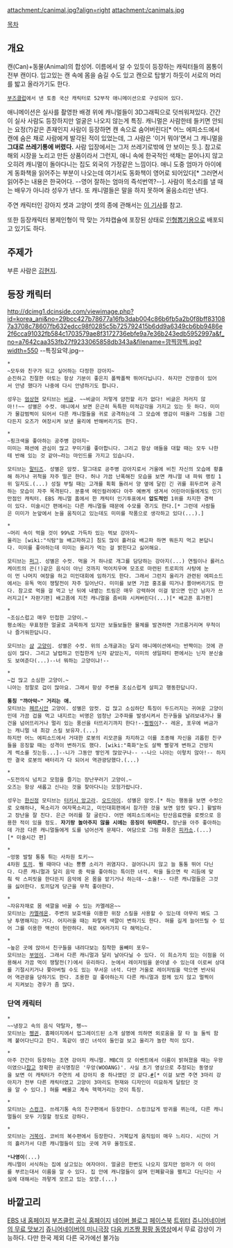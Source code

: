 attachment:/canimal.jpg?align=right
attachment:/canimals.jpg

[[목차]]
== 개요 ==
캔(Can)+동물(Animal)의 합성어. 이름에서 알 수 있듯이 등장하는 캐릭터들의 몸통이 전부 캔이다. 입고있는 캔 속에 몸을 숨길 수도 있고 캔으로 탑쌓기 하듯이 서로의 머리를 밟고 올라가기도 한다.

 [http://www.voozclub.com/ 부즈클럽]에서 낸 토종 국산 캐릭터로 52부작 애니메이션으로 구성되어 있다.

애니메이션은 실사를 촬영한 배경 위에 캐니멀들이 3D그래픽으로 덧씌워져있다. 간간이 실사 사람도 등장하지만 얼굴은 나오지 않는게 특징. 캐니멀은 사람한테 들키면 안되는 요정(?)같은 존재인지 사람이 등장하면 캔 속으로 숨어버린다[* 어느 에피소드에서 캔에 숨은 채로 사람에게 발각된 적이 있었는데, 그 사람은 '이거 뭐야'면서 그 캐니멀을 '''그대로 쓰레기통에 버렸다.''' 사람 입장에서는 그저 쓰레기로밖에 안 보이는 듯.]. 참고로 해외 시장을 노리고 만든 상품이라서 그런지, 애니 속에 한국적인 색채는 묻어나지 않고 오히려 캐니멀이 돌아다니는 집도 외국의 가정같은 느낌이다. 애니 도중 엄마가 아이에게 동화책을 읽어주는 부분이 나오는데 여기서도 동화책이 영어로 되어있다[* 그러면서 읽어주는 내용은 한국어다. --영어 잘하는 엄마의 즉석번역?--]. 사람이 목소리를 낼 때는 배우가 아니라 성우가 낸다. 또 캐니멀들은 말을 하지 못하며 울음소리만 낸다.

주연 캐릭터인 강아지 셋과 고양이 셋의 종에 관해서는 [http://bntnews.hankyung.com/apps/news?popup=0&nid=05&c1=05&c2=05&c3=00&nkey=201103241538543&mode=sub_view 이 기사]를 참고.

또한 등장캐릭터 봉제인형이 딱 맞는 가챠캡슐에 포장된 상태로 [[인형뽑기]]용으로 배포되고 있기도 하다. 

== 주제가 ==
{{{#!html
<iframe width="560" height="315" src="http://www.youtube.com/embed/i9fnlMQyJdU" frameborder="0" allowfullscreen></iframe>
}}}

부른 사람은 [[김현지]].
== 등장 캐릭터 ==
http://dcimg1.dcinside.com/viewimage.php?id=korea_ani&no=29bcc427b78677a16fb3dab004c86b6fb5a2b0f8bff831087a3708c78607fb632edcc98f0285c5b725792415b6dd9a6349cb6bb9486e2f6cca91032fb584c1703579ae8f3172736ebfe9a7e36b243edb5952997a&f_no=a7642caa353fb27f9233065858db343a&filename=깜찍깜찍.jpg?width=550
--특징요약.jpg--

 * '''{{{#green 아토}}}'''
 ~모두와 친구가 되고 싶어하는 다정한 강아지~
 순진하고 친절한 아토는 항상 기분이 좋은지 폴짝폴짝 뛰어다닙니다. 하지만 건망증이 있어서 안녕 했다가 나중에 다시 안녕하기도 합니다. 

 성우는 [[엄상현]] 모티브는 [[비글]]. ~~비글이 저렇게 얌전할 리가 없다! 비글은 저러지 않아!!~~ 성별은 수컷. 애니에서 보면 은근히 독특한 미적감각을 가지고 있는 듯 하다. 미미가 물감범벅이 되어서 다른 캐니멀들을 귀로 공격하는데 그 모습에 영감이 떠올라 그림을 그린다든지 오즈가 여장시켜 보낸 울리에 반해버리기도 한다.

 * '''{{{#fuchsia 미미}}}'''
 ~핑크색을 좋아하는 공주병 강아지~
 미미는 패션에 관심이 많고 꾸미기를 좋아합니다. 그리고 항상 애들을 대할 때는 모두 나한테 반해 있는 것 같아~라는 마인드를 가지고 있습니다. 

 모티브는 [[말티즈]]. 성별은 암컷. 말그대로 공주병 강아지로서 거울에 비친 자신의 모습에 황홀해 하거나 귀척을 자주 떨곤 한다. 허나 가끔 난폭해진 모습을 보면 캐니멀 내 파워 랭킹 1위 일지도.(...) 성질 부릴 때는 고개를 휙휙 돌려서 양 옆에 달린 긴 귀를 휘두르며 공격하는 모습이 자주 목격된다. 분홍색 메인컬러에다 아주 예쁘게 생겨서 어린아이들에게도 인기만점인 캐릭터. EBS 캐니멀 홈에서 한 캐릭터 인기투표에서 '''압도적인''' 1위를 차지한 경력이 있다. 미술시간 편에서는 다른 캐니멀들 때문에 수모를 겪기도 한다.[* 그런데 사람들은 미미가 눈앞에서 눈을 움직이고 있는데도 미미를 작품으로 생각하고 있다(...).]

 * '''{{{#brown 울리}}}'''
 ~머리 속이 먹을 것이 99%로 가득차 있는 먹보 강아지~
 울리는 [wiki:"식탐"늘 배고파하고] 침도 많이 흘러요 배고파 하면 뭐든지 먹고 본답니다. 미미를 좋아하는데 미미는 울리가 먹는 걸 밝힌다고 싫어해요. 

 모티브는 [[퍼그]]. 성별은 수컷. 먹을 거 하나로 개그를 담당하는 강아지(...) 연필이나 롤러스케이트의 끈(!)같은 음식이 아닌 것까지 먹어치우며 모조로 마련된 트로피의 사탕에 눈이 먼 나머지 여장을 하고 미인대회에 임하기도 한다. 그래서 그런지 울리가 관련된 에피소드에서는 유독 먹이 쟁탈전이 자주 일어난다. 미미를 보면 가끔 홍조를 띠거나 쫄아버리기도 한다. 참고로 먹을 걸 먹고 난 뒤에 내뱉는 트림은 매우 강력하여 이걸 맡으면 인간 남자가 쓰러지고[* 자판기편] 배고픔에 지친 캐니멀을 좀비화 시켜버린다(...)[* 배고픈 휴가편]

 * '''{{{#blue 피지}}}'''
 ~조심스럽고 매우 민첩한 고양이.~
 평소에는 무표정한 얼굴로 과묵하게 있지만 보들보들한 물체를 발견하면 갸르릉거리며 무척이나 즐거워한답니다. 

 모티브는 [[샴]] [[고양이]]. 성별은 수컷. 위의 소개글과는 달리 애니메이션에서는 반짝이는 것에 관심이 많다. 그리고 날렵하고 민첩한게 닌자 같았는지, 미미의 생일파티 편에서는 닌자 분신술도 보여준다(...)--너 뭐하는 고양이냐!--

 * '''{{{#gold 니아}}}'''
 ~겁 많고 소심한 고양이.~
 니아는 정말로 겁이 많아요. 그래서 항상 주변을 조심스럽게 살피고 행동한답니다. 

 '''통칭 "꺄아악~" 거리는 애.'''
 모티브는 [[페르시안]] 고양이. 성별은 암컷. 겁 많고 소심하단 특징이 두드러지는 귀여운 고양이인데 가끔 겁을 먹고 내지르는 비명은 엄청난 고주파를 발생시켜서 친구들을 날려보내거나 물건을 넘어뜨리거나 멀리 있는 풍선을 터뜨리기까지 한다!--[[찡찡이]]?-- 레온, 포우에 버금가는 캐니멀 내 최강 스킬 보유자.(...)
 하지만 어느 에피소드에서 거대한 로봇의 리모콘을 차지하고 이를 조종해 자신을 괴롭힌 친구들을 응징할 때는 성격이 변하기도 했다. [wiki:"흑화"눈도 살짝 빨갛게 변하고 건방지게 썩소를 짓는등...]--니가 그동안 쌓인게 많았구나-- --나으 니아는 이렇치 않아!-- 하지만 결국 로봇의 배터리가 다 되어서 역관광당했다.(...)

 * '''{{{#red 오즈}}}'''
 ~도전의식 넘치고 모험을 즐기는 장난꾸러기 고양이.~
 오즈는 항상 새롭고 신나는 것을 찾아다니는 모험가랍니다.

 성우는 [[한신정]] 모티브는 [[터키시 앙고라]]. [[오드아이]]. 성별은 암컷.[* 하는 행동을 보면 수컷으로 오해하나, 목소리가 여자목소리고, 미인대회편에서 참가한 것을 보면 암컷 맞다.] 활발하고 장난을 잘 친다. 은근 머리를 잘 굴린다. 어떤 에피소드에서는 탄산음료캔을 로켓으로 응용한 적이 있을 정도. '''자기랑 놀아주지 않을 시에는 응징이 뒤따른다.''' 장난을 아주 좋아하는데 가끔 다른 캐니멀들에게 도를 넘어선게 문제다. 여담으로 그림 화풍은 [[피카소]].(...)[* 미술시간 편]

 * '''{{{#aqua 토키}}}'''
 ~엉뚱 발랄 통통 튀는 사차원 토키~~
 4차원 [[토끼]]. 뛸 때마다 내는 뿅뿅 소리가 귀염지다. 걸어다니지 않고 늘 통통 뛰어 다닌다. 다른 캐니멀과 달리 음악 중 락을 좋아하는 특이한 녀석. 락을 들으면 락 리듬에 맞춰 락 스피릿을 한다든지 음악에 온 몸을 맡기거나 하는데--소울!-- 다른 캐니멀들은 그것을 싫어한다. 토끼답게 당근을 무척 좋아한다.

 *'''{{{#olive 레온}}}'''
 ~자유자재로 몸 색깔을 바꿀 수 있는 카멜레온~~
 모티브는 [[카멜레온]]. 주변의 보호색을 이용한 위장 스킬을 사용할 수 있는데 아무리 봐도 그냥 투명해지는 거다. 어지러울 때는 파랗게 색깔이 변하기도 한다. 혀를 길게 늘어뜨릴 수 있어 그를 이용한 액션이 현란하다. 혀로 여러가지 다 해먹는다.

 *'''{{{#orange 포우}}}'''
 ~높은 곳에 앉아서 친구들을 내려다보는 침착한 올빼미 포우~
 모티브는 [[부엉이]]. 그래서 다른 캐니멀과 달리 날아다닐 수 있다. 이 희소가치 있는 이점을 이용해서 가끔 먹이 쟁탈전(?)에서 유리하다. 눈에서 레이저빔을 쏟아낼 수 있는데 이로써 상대를 기절시키거나 쫓아버릴 수도 있는 무서운 녀석. 다만 거울로 레이저빔을 막으면 반사되어 역관광을 당하기도 한다. 조용한 걸 좋아하는지 다른 캐니멀과 함께 있지 않고 멀찍이서 지켜보는 경우가 좀 많다.

=== 단역 캐릭터 ===

 *'''{{{#ff4500 펭}}}'''
 ~~냉장고 속의 음식 약탈자, 펭~~
 모티브는 [[펭귄]]. 홈페이지에서 업그레이드된 소개 설명에 의하면 외로움을 잘 타 늘 둘씩 함께 붙어다닌다고 한다. 똑같이 생긴 녀석이 둘인걸 보고 울리가 놀란 적이 있다.

 *'''{{{#purple 우앙}}}'''
 아주 간간이 등장하는 조연 강아지 캐니멀. MBC의 모 이벤트에서 이름이 밝혀졌을 때는 우왕이였으나[http://gall.dcinside.com/list.php?id=korea_ani&no=15530 참고] 정확한 공식명칭은 '우앙(WOOANG)'. 사실 초기 영상으로 추정되는 동영상을 보면 이 캐릭터가 주연의 세 강아지 중 하나였던 것 같다.[http://youtu.be/nTnIsuDXwis #][* 이걸 보면 주연 3마리 강아지가 전부 다른 캐릭터였고 고양이 3마리도 현재와 디자인이 미묘하게 달랐단 것을 알 수 있다.] 혀를 빼물고 계속 헥헥거리는 것이 특징.

 *'''{{{#green 올리브}}}'''
 모티브는 [[스컹크]]. 쓰레기통 속의 친구편에서 등장한다. 스컹크답게 방귀를 뀌는데, 다른 캐니멀들이 모두 기절할 정도로 강하다.

 *'''{{{#brown 코비}}}'''
 모티브는 [[거북이]]. 코비의 복수편에서 등장한다. 거북답게 움직임이 매우 느리다. 시간이 거의 흘러가서 다른 캐니멀들이 있는 곳에 겨우 올정도로.

 *'''나영이'''(...)
 캐니멀이 서식하는 집에 살고있는 여자아이. 얼굴은 한번도 나오지 않지만 엄마가 이 아이를 부르는대서 이름을 알 수 있다. 집 안에 캐니멀들이 살며 민폐활극을 펼치고 다닌다는 사실에 대해서는 까맣게 모르고 있는 모양.(...) 
== 바깥고리 ==
[http://home.ebs.co.kr/canimal/index.html EBS 내 홈페이지]
[http://www.canimals.co.kr/ 부즈클럽 공식 홈페이지]
[http://blog.naver.com/canimal 네이버 블로그]
[http://www.facebook.com/pages/%EC%BA%90%EB%8B%88%EB%A9%80Canimals/179179178771017 페이스북]
[http://twitter.com/canimalworld 트위터]
[http://fun.jr.naver.com/tv/vod/index.nhn?vpno=105 쥬니어네이버의 무료 맛보기]
[http://fun.jr.naver.com/tv/canimal/ 쥬니어네이버의 미니극장]
[http://infant.kids.daum.net/vod/canimal/list?categoryId=3024 다음 키즈짱 팡팡 동영상]에서 무료 감상이 가능하다. 다만 한국 제외 다른 국가에선 불가능
